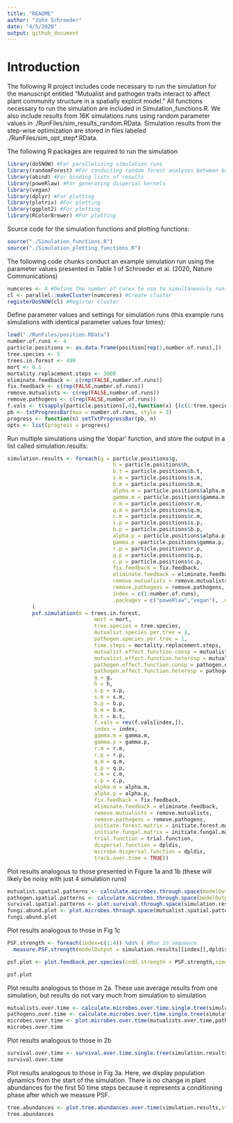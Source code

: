 ```yaml
---
title: "README"
author: "John Schroeder"
date: "4/5/2020"
output: github_document
---
```


Introduction
=======
The following R project includes code necessary to run the simulation for the manuscript entitled "Mutualist and pathogen traits interact to affect plant community structure in a spatially explicit model." All functions necessary to run the simulation are included in Simulation_functions.R. We also include results from 16K simulations runs using random parameter values in ./RunFiles/sim_results_random.RData. Simulation results from the step-wise optimization are stored in files labeled ./RunFiles/sim_opt_step*.RData.

The following R packages are required to run the simulation
```r
library(doSNOW) #For parallelizing simulation runs
library(randomForest) #For conducting random forest analyses between batches of runs (used for optimization)
library(abind) #For binding lists of results
library(poweRlaw) #For generating dispersal kernels
library(vegan)
library(dplyr) #For plotting
library(plotrix) #For plotting
library(ggplot2) #For plotting
library(RColorBrewer) #For plotting
```

Source code for the simulation functions and plotting functions:
```r
source("./Simulation_functions.R")
source("./Simulation_plotting_functions.R")
```

The following code chunks conduct an example simulation run using the parameter values presented in Table 1 of Schroeder et al. (2020, Nature Communications)
```r
numcores <- 4 #Define the number of cores to use to simultaneously run multiple simulations
cl <- parallel::makeCluster(numcores) #Create cluster
registerDoSNOW(cl) #Register cluster
```

Define parameter values and settings for simulation runs (this example runs simulations with identical parameter values four times):
```r
load("./RunFiles/position.RData")
number.of.runs <- 4
particle.positions <- as.data.frame(position[rep(1,number.of.runs),])
tree.species <- 5
trees.in.forest <- 499
mort <- 0.1
mortality.replacement.steps <- 3000
eliminate.feedback <- c(rep(FALSE,number.of.runs))
fix.feedback <- c(rep(FALSE,number.of.runs))
remove.mutualists <- c(rep(FALSE,number.of.runs))
remove.pathogens <- c(rep(FALSE,number.of.runs))
f.vals <- t(sapply(particle.positions[,4],function(x) {(c(1:tree.species-1)/(tree.species-1))*(1-x)+x}))
pb <- txtProgressBar(max = number.of.runs, style = 3)
progress <- function(n) setTxtProgressBar(pb, n)
opts <- list(progress = progress)
```

Run multiple simulations using the 'dopar' function, and store the output in a list called simulation.results:
```r
simulation.results <- foreach(g = particle.positions$g,
                                  h = particle.positions$h,
                                  b.t = particle.positions$b.t,
                                  s.m = particle.positions$s.m,
                                  b.m = particle.positions$b.m,
                                  alpha.m = particle.positions$alpha.m,
                                  gamma.m = particle.positions$gamma.m,
                                  r.m = particle.positions$r.m,
                                  q.m = particle.positions$q.m,
                                  c.m = particle.positions$c.m,
                                  s.p = particle.positions$s.p,
                                  b.p = particle.positions$b.p,
                                  alpha.p = particle.positions$alpha.p,
                                  gamma.p =particle.positions$gamma.p,
                                  r.p = particle.positions$r.p,
                                  q.p = particle.positions$q.p,
                                  c.p = particle.positions$c.p,
                                  fix.feedback = fix.feedback,
                                  eliminate.feedback = eliminate.feedback,
                                  remove.mutualists = remove.mutualists,
                                  remove.pathogens = remove.pathogens,
                                  index = c(1:number.of.runs),
                                  .packages = c("poweRlaw","vegan"), .options.snow = opts) %dopar%
        (
        psf.simulation(m = trees.in.forest,
                            mort = mort,
                            tree.species = tree.species,
                            mutualist.species.per.tree = 1,
                            pathogen.species.per.tree = 1,
                            time.steps = mortality.replacement.steps,
                            mutualist.effect.function.consp = mutualist.effect.function.consp, 
                            mutualist.effect.function.heterosp = mutualist.effect.function.heterosp,
                            pathogen.effect.function.consp = pathogen.effect.function.consp,
                            pathogen.effect.function.heterosp = pathogen.effect.function.heterosp,
                            g = g,
                            h = h,
                            s.p = s.p,
                            s.m = s.m,
                            b.p = b.p,
                            b.m = b.m,
                            b.t = b.t,
                            f.vals = rev(f.vals[index,]),
                            index = index,
                            gamma.m = gamma.m,
                            gamma.p = gamma.p,
                            r.m = r.m,
                            r.p = r.p,
                            q.m = q.m,
                            q.p = q.p,
                            c.m = c.m,
                            c.p = c.p,
                            alpha.m = alpha.m,
                            alpha.p = alpha.p,
                            fix.feedback = fix.feedback,
                            eliminate.feedback = eliminate.feedback,
                            remove.mutualists = remove.mutualists,
                            remove.pathogens = remove.pathogens,
                            initiate.forest.matrix = initiate.forest.matrix,
                            initiate.fungal.matrix = initiate.fungal.matrix,
                            trial.function = trial.function,
                            dispersal.function = dpldis,
                            microbe.dispersal.function = dpldis,
                            track.over.time = TRUE))
```
Plot results analogous to those presented in Figure 1a and 1b (these will likely be noisy with just 4 simulation runs)
```r
mutualist.spatial.patterns <- calculate.microbes.through.space(modelOutput = simulation.results, mu.or.pa = "mu",indices = c(1:4),ncells=5)
pathogen.spatial.patterns <- calculate.microbes.through.space(modelOutput = simulation.results, mu.or.pa = "pa",indices = c(1:4), ncells=5)
survival.spatial.patterns <- plot.survival.through.space(simulation.results,indices = c(1:4),ncells = 5,fitness.dif=FALSE)
fungi.abund.plot <- plot.microbes.through.space(mutualist.spatial.patterns,pathogen.spatial.patterns,survival.spatial.patterns)
fungi.abund.plot
```
Plot results analogous to those in Fig 1c
```r
PSF.strength <- foreach(index=c(1:4)) %do% ( #Run in sequence
  measure.PSF.strength(modelOutput = simulation.results[[index]],dpldis))

psf.plot <- plot.feedback.per.species(cndd.strength = PSF.strength,simulation.results = simulation.results,index=c(1:4))

psf.plot
```
Plot results analogous to those in 2a. These use average results from one simulation, but results do not vary much from simulation to simulation
```r
mutualists.over.time <- calculate.microbes.over.time.single.tree(simulation.results,"mu",time.steps=50,step.range=c(50:3000),indices = c(1:4))
pathogens.over.time <- calculate.microbes.over.time.single.tree(simulation.results,"pa",time.steps=50,step.range=c(50:3000), indices = c(1:4))
microbes.over.time <- plot.microbes.over.time(mutualists.over.time,pathogens.over.time)
microbes.over.time
```

Plot results analogous to those in 2b
```r
survival.over.time <- survival.over.time.single.tree(simulation.results,time.steps=50,step.range=c(50:3000),indices=c(1:4))
survival.over.time
```
Plot results analogous to those in Fig 3a. Here, we display population dynamics from the start of the simulation. There is no change in plant abundances for the first 50 time steps because it represents a conditioning phase after which we measure PSF.
```r
tree.abundances <- plot.tree.abundances.over.time(simulation.results,step.range=c(1:3000),indices = c(1:4),xlim=c(0,16))
tree.abundances
```
